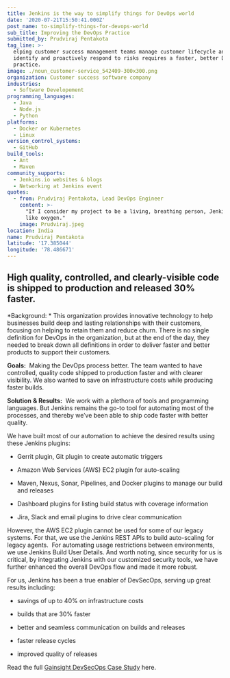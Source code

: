 ```yaml
---
title: Jenkins is the way to simplify things for DevOps world
date: '2020-07-21T15:50:41.000Z'
post_name: to-simplify-things-for-devops-world
sub_title: Improving the DevOps Practice
submitted_by: Prudviraj Pentakota
tag_line: >-
  elping customer success management teams manage customer lifecycle and
  identify and proactively respond to risks requires a faster, better DevOps
  practice.
image: ./noun_customer-service_542409-300x300.png
organization: Customer success software company
industries:
  - Software Developement
programming_languages:
  - Java
  - Node.js
  - Python
platforms:
  - Docker or Kubernetes
  - Linux
version_control_systems:
  - GitHub
build_tools:
  - Ant
  - Maven
community_supports:
  - Jenkins.io websites & blogs
  - Networking at Jenkins event
quotes:
  - from: Prudviraj Pentakota, Lead DevOps Engineer
    content: >-
      "If I consider my project to be a living, breathing person, Jenkins is
      like oxygen."
    image: Prudviraj.jpeg
location: India
name: Prudviraj Pentakota
latitude: '17.385044'
longitude: '78.486671'
---
```

## High quality, controlled, and clearly-visible code is shipped to production and released 30% faster.

\*Background: \* This organization provides innovative technology to help businesses build deep and lasting relationships with their customers, focusing on helping to retain them and reduce churn. There is no single definition for DevOps in the organization, but at the end of the day, they needed to break down all definitions in order to deliver faster and better products to support their customers.

**Goals:**  Making the DevOps process better. The team wanted to have controlled, quality code shipped to production faster and with clearer visibility. We also wanted to save on infrastructure costs while producing faster builds.

<Testimonal idx="0" />

**Solution** **& Results:**  We work with a plethora of tools and programming languages. But Jenkins remains the go-to tool for automating most of the processes, and thereby we’ve been able to ship code faster with better quality.

We have built most of our automation to achieve the desired results using these Jenkins plugins:

-   Gerrit plugin, Git plugin to create automatic triggers

-   Amazon Web Services (AWS) EC2 plugin for auto-scaling

-   Maven, Nexus, Sonar, Pipelines, and Docker plugins to manage our build and releases

-   Dashboard plugins for listing build status with coverage information

-   Jira, Slack and email plugins to drive clear communication

However, the AWS EC2 plugin cannot be used for some of our legacy systems. For that, we use the Jenkins REST APIs to build auto-scaling for legacy agents.  For automating usage restrictions between environments, we use Jenkins Build User Details. And worth noting, since security for us is critical, by integrating Jenkins with our customized security tools, we have further enhanced the overall DevOps flow and made it more robust.

For us, Jenkins has been a true enabler of DevSecOps, serving up great results including:

-   savings of up to 40% on infrastructure costs

-   builds that are 30% faster

-   better and seamless communication on builds and releases

-   faster release cycles

-   improved quality of releases

Read the full [Gainsight DevSecOps Case Study](https://jenkinsistheway.io/case-studies/jenkins-case-study-gainsight/) here.
